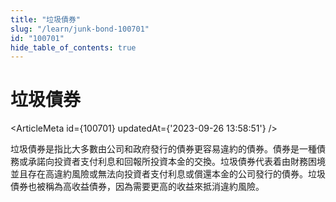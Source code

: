 ```yaml
---
title: "垃圾債券"
slug: "/learn/junk-bond-100701"
id: "100701"
hide_table_of_contents: true
---
```



# 垃圾債券

<ArticleMeta id={100701} updatedAt={'2023-09-26 13:58:51'} />
<div className='border-solid border-b border-t-0 my-4 border-[var(--ifm-color-gray-300)]' />

垃圾債券是指比大多數由公司和政府發行的債券更容易違約的債券。債券是一種債務或承諾向投資者支付利息和回報所投資本金的交換。垃圾債券代表着由財務困境並且存在高違約風險或無法向投資者支付利息或償還本金的公司發行的債券。垃圾債券也被稱為高收益債券，因為需要更高的收益來抵消違約風險。
